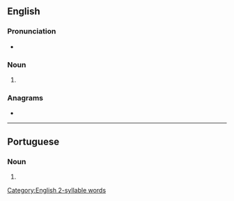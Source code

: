 {{also|légumes}}
==English==

===Pronunciation===
* {{IPA|en|/lɪˈɡjuːmz/|/ˈlɛɡjuːmz/}}

===Noun===
{{head|en|noun form}}

# {{plural of|en|legume}}

===Anagrams===
* {{anagrams|en|a=eeglmsu|emulges}}

[[Category:English 2-syllable words]]

----

==Portuguese==

===Noun===
{{head|pt|noun plural form}}

# {{plural of|pt|legume}}